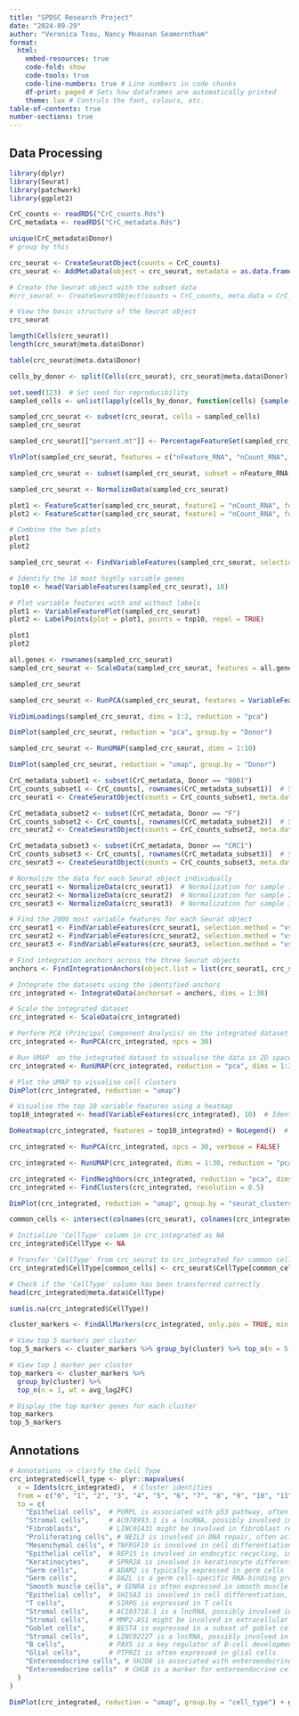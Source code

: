 ```yaml
---
title: "SPDSC Research Project"
date: "2024-09-29"
author: "Veronica Tsou, Nancy Mnasnan Seamorntham"
format: 
  html: 
    embed-resources: true 
    code-fold: show 
    code-tools: true 
    code-line-numbers: true # Line numbers in code chunks
    df-print: paged # Sets how dataframes are automatically printed
    theme: lux # Controls the font, colours, etc.
table-of-contents: true  
number-sections: true 
---
```

## Data Processing
```r
library(dplyr)
library(Seurat)
library(patchwork)
library(ggplot2)
```

```r
CrC_counts <- readRDS("CrC_counts.Rds")
CrC_metadata <- readRDS("CrC_metadata.Rds")
```

```r
unique(CrC_metadata$Donor)
# group by this
```

```r
crc_seurat <- CreateSeuratObject(counts = CrC_counts)
crc_seurat <- AddMetaData(object = crc_seurat, metadata = as.data.frame(CrC_metadata))

# Create the Seurat object with the subset data
#crc_seurat <- CreateSeuratObject(counts = CrC_counts, meta.data = CrC_metadata, project = "CRC_analysis", min.cells = 3, min.features = 200)

# View the basic structure of the Seurat object
crc_seurat
```
```r
length(Cells(crc_seurat))
length(crc_seurat@meta.data$Donor)
```

```r
table(crc_seurat@meta.data$Donor)
```



```r
cells_by_donor <- split(Cells(crc_seurat), crc_seurat@meta.data$Donor)
```

```r
set.seed(123)  # Set seed for reproducibility 
sampled_cells <- unlist(lapply(cells_by_donor, function(cells) {sample(cells, size = min(5000, length(cells)), replace = FALSE)}))
```

```r
sampled_crc_seurat <- subset(crc_seurat, cells = sampled_cells)
sampled_crc_seurat
```

```r
sampled_crc_seurat[["percent.mt"]] <- PercentageFeatureSet(sampled_crc_seurat, pattern = "^MT-")
```

```r
VlnPlot(sampled_crc_seurat, features = c("nFeature_RNA", "nCount_RNA", "percent.mt"), ncol = 3) 
```


```r
sampled_crc_seurat <- subset(sampled_crc_seurat, subset = nFeature_RNA > 200 & percent.mt < 5)
```

```r
sampled_crc_seurat <- NormalizeData(sampled_crc_seurat)
```

```r
plot1 <- FeatureScatter(sampled_crc_seurat, feature1 = "nCount_RNA", feature2 = "percent.mt", group.by = "Donor")
plot2 <- FeatureScatter(sampled_crc_seurat, feature1 = "nCount_RNA", feature2 = "nFeature_RNA", group.by = "Donor")

# Combine the two plots
plot1
plot2
```
```r
sampled_crc_seurat <- FindVariableFeatures(sampled_crc_seurat, selection.method = "vst", nfeatures = 2000)

# Identify the 10 most highly variable genes
top10 <- head(VariableFeatures(sampled_crc_seurat), 10)

# Plot variable features with and without labels
plot1 <- VariableFeaturePlot(sampled_crc_seurat)
plot2 <- LabelPoints(plot = plot1, points = top10, repel = TRUE)

plot1
plot2
```
```r
all.genes <- rownames(sampled_crc_seurat)
sampled_crc_seurat <- ScaleData(sampled_crc_seurat, features = all.genes)
```

```r
sampled_crc_seurat
```

```r
sampled_crc_seurat <- RunPCA(sampled_crc_seurat, features = VariableFeatures(sampled_crc_seurat))
```

```r
VizDimLoadings(sampled_crc_seurat, dims = 1:2, reduction = "pca") 
```

```r
DimPlot(sampled_crc_seurat, reduction = "pca", group.by = "Donor")
```

```r
sampled_crc_seurat <- RunUMAP(sampled_crc_seurat, dims = 1:10) 
```

```r
DimPlot(sampled_crc_seurat, reduction = "umap", group.by = "Donor")
```

```r
CrC_metadata_subset1 <- subset(CrC_metadata, Donor == "B001")
CrC_counts_subset1 <- CrC_counts[, rownames(CrC_metadata_subset1)]  # Subset the count data to match the metadata
crc_seurat1 <- CreateSeuratObject(counts = CrC_counts_subset1, meta.data = CrC_metadata_subset1)  # Create Seurat object for sample 1

CrC_metadata_subset2 <- subset(CrC_metadata, Donor == "F")
CrC_counts_subset2 <- CrC_counts[, rownames(CrC_metadata_subset2)]  # Subset the count data to match the metadata
crc_seurat2 <- CreateSeuratObject(counts = CrC_counts_subset2, meta.data = CrC_metadata_subset2)  # Create Seurat object for sample 2

CrC_metadata_subset3 <- subset(CrC_metadata, Donor == "CRC1")
CrC_counts_subset3 <- CrC_counts[, rownames(CrC_metadata_subset3)]  # Subset the count data to match the metadata
crc_seurat3 <- CreateSeuratObject(counts = CrC_counts_subset3, meta.data = CrC_metadata_subset3)  # Create Seurat object for sample 3

```

```r
# Normalize the data for each Seurat object individually
crc_seurat1 <- NormalizeData(crc_seurat1)  # Normalization for sample 1
crc_seurat2 <- NormalizeData(crc_seurat2)  # Normalization for sample 2
crc_seurat3 <- NormalizeData(crc_seurat3)  # Normalization for sample 3

# Find the 2000 most variable features for each Seurat object
crc_seurat1 <- FindVariableFeatures(crc_seurat1, selection.method = "vst", nfeatures = 2000)  # Identify variable features for sample 1
crc_seurat2 <- FindVariableFeatures(crc_seurat2, selection.method = "vst", nfeatures = 2000)  # Identify variable features for sample 2
crc_seurat3 <- FindVariableFeatures(crc_seurat3, selection.method = "vst", nfeatures = 2000)  # Identify variable features for sample 3
```

```r
# Find integration anchors across the three Seurat objects
anchors <- FindIntegrationAnchors(object.list = list(crc_seurat1, crc_seurat2, crc_seurat3), dims = 1:30)

# Integrate the datasets using the identified anchors
crc_integrated <- IntegrateData(anchorset = anchors, dims = 1:30)

# Scale the integrated dataset
crc_integrated <- ScaleData(crc_integrated)

# Perform PCA (Principal Component Analysis) on the integrated dataset
crc_integrated <- RunPCA(crc_integrated, npcs = 30)

# Run UMAP  on the integrated dataset to visualise the data in 2D space
crc_integrated <- RunUMAP(crc_integrated, reduction = "pca", dims = 1:30)

# Plot the UMAP to visualise cell clusters
DimPlot(crc_integrated, reduction = "umap")

# Visualise the top 10 variable features using a heatmap
top10_integrated <- head(VariableFeatures(crc_integrated), 10)  # Identify the top 10 variable features

DoHeatmap(crc_integrated, features = top10_integrated) + NoLegend()  # Create heatmap of the top 10 variable features

```

```r
crc_integrated <- RunPCA(crc_integrated, npcs = 30, verbose = FALSE)

crc_integrated <- RunUMAP(crc_integrated, dims = 1:30, reduction = "pca")
```

```r
crc_integrated <- FindNeighbors(crc_integrated, reduction = "pca", dims = 1:30)
crc_integrated <- FindClusters(crc_integrated, resolution = 0.5)
```

```r
DimPlot(crc_integrated, reduction = "umap", group.by = "seurat_clusters") + ggtitle("UMAP Plot Colored by Clusters")

```
```r
common_cells <- intersect(colnames(crc_seurat), colnames(crc_integrated))

# Initialize 'CellType' column in crc_integrated as NA
crc_integrated$CellType <- NA

# Transfer 'CellType' from crc_seurat to crc_integrated for common cells
crc_integrated$CellType[common_cells] <- crc_seurat$CellType[common_cells]

# Check if the 'CellType' column has been transferred correctly
head(crc_integrated@meta.data$CellType)

sum(is.na(crc_integrated$CellType)) 
```

```r
cluster_markers <- FindAllMarkers(crc_integrated, only.pos = TRUE, min.pct = 0.25, logfc.threshold = 0.25)

# View top 5 markers per cluster
top_5_markers <- cluster_markers %>% group_by(cluster) %>% top_n(n = 5, wt = avg_log2FC)

# View top 1 marker per cluster
top_markers <- cluster_markers %>% 
  group_by(cluster) %>% 
  top_n(n = 1, wt = avg_log2FC)

# Display the top marker genes for each cluster
top_markers
top_5_markers
```

## Annotations 
```r
# Annotations -> clarify the Cell Type
crc_integrated$cell_type <- plyr::mapvalues(
  x = Idents(crc_integrated),  # Cluster identities
  from = c("0", "1", "2", "3", "4", "5", "6", "7", "8", "9", "10", "11", "12", "13", "14", "15", "16", "17", "18", "19"),  # Cluster IDs
  to = c(
    "Epithelial cells",  # PURPL is associated with p53 pathway, often active in epithelial cells
    "Stromal cells",     # AC078993.1 is a lncRNA, possibly involved in stromal cell regulation
    "Fibroblasts",       # LINC01431 might be involved in fibroblast regulation
    "Proliferating cells", # NEIL3 is involved in DNA repair, often active in proliferating cells
    "Mesenchymal cells", # TNFRSF19 is involved in cell differentiation, possibly mesenchymal
    "Epithelial cells",  # REP15 is involved in endocytic recycling, important in epithelial cells
    "Keratinocytes",     # SPRR2A is involved in keratinocyte differentiation
    "Germ cells",        # ADAM2 is typically expressed in germ cells
    "Germ cells",        # DAZL is a germ cell-specific RNA-binding protein
    "Smooth muscle cells", # EDNRA is often expressed in smooth muscle cells
    "Epithelial cells",  # SHISA3 is involved in cell differentiation, possibly epithelial
    "T cells",           # SIRPG is expressed in T cells
    "Stromal cells",     # AC103718.1 is a lncRNA, possibly involved in stromal cell regulation
    "Stromal cells",     # MMP2-AS1 might be involved in extracellular matrix remodeling
    "Goblet cells",      # BEST4 is expressed in a subset of goblet cells
    "Stromal cells",     # LINC02227 is a lncRNA, possibly involved in stromal cell regulation
    "B cells",           # PAX5 is a key regulator of B-cell development
    "Glial cells",       # PTPRZ1 is often expressed in glial cells
    "Enteroendocrine cells", # SH2D6 is associated with enteroendocrine cells
    "Enteroendocrine cells"  # CHGB is a marker for enteroendocrine cells
  )
)
```

```r
DimPlot(crc_integrated, reduction = "umap", group.by = "cell_type") + ggtitle("UMAP Colored by Cell Type")
```

